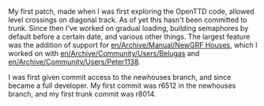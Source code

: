 {{en/Archive/Community/Users/Infobox Developer|
realname=Jonathan Coome|
birthyear=1986|
codingspec=NewGRF|
currentstat=Active|
website=devs.openttd.org/~maedhros|
}}

My first patch, made when I was first exploring the OpenTTD code, allowed level crossings on diagonal track. As of yet this hasn't been committed to trunk. Since then I've worked on gradual loading, building semaphores by default before a certain date, and various other things. The largest feature was the addition of support for [[en/Archive/Manual/NewGRF Houses]], which I worked on with [[en/Archive/Community/Users/Belugas]] and [[en/Archive/Community/Users/Peter1138]].

I was first given commit access to the newhouses branch, and since became a full developer. My first commit was r6512 in the newhouses branch, and my first trunk commit was r8014.